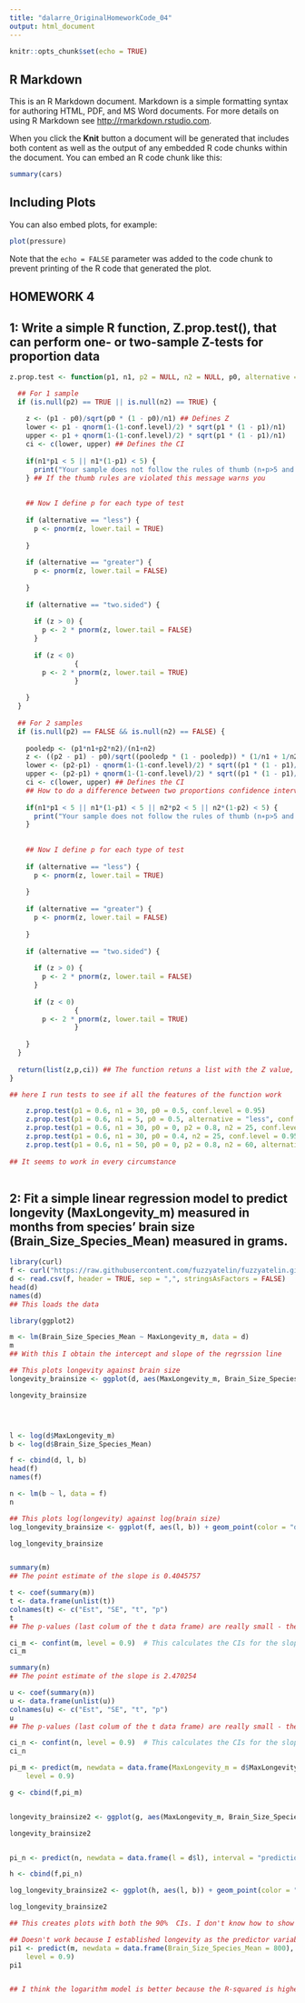 ```yaml
---
title: "dalarre_OriginalHomeworkCode_04"
output: html_document
---
```


```r
knitr::opts_chunk$set(echo = TRUE)
```

## R Markdown

This is an R Markdown document. Markdown is a simple formatting syntax for authoring HTML, PDF, and MS Word documents. For more details on using R Markdown see <http://rmarkdown.rstudio.com>.

When you click the **Knit** button a document will be generated that includes both content as well as the output of any embedded R code chunks within the document. You can embed an R code chunk like this:

```r
summary(cars)
```

## Including Plots

You can also embed plots, for example:

```r
plot(pressure)
```

Note that the `echo = FALSE` parameter was added to the code chunk to prevent printing of the R code that generated the plot.



## HOMEWORK 4

## 1: Write a simple R function, Z.prop.test(), that can perform one- or two-sample Z-tests for proportion data

```r

z.prop.test <- function(p1, n1, p2 = NULL, n2 = NULL, p0, alternative = "two.sided", conf.level = 0.95) {

  ## For 1 sample
  if (is.null(p2) == TRUE || is.null(n2) == TRUE) {
    
    z <- (p1 - p0)/sqrt(p0 * (1 - p0)/n1) ## Defines Z
    lower <- p1 - qnorm(1-(1-conf.level)/2) * sqrt(p1 * (1 - p1)/n1)
    upper <- p1 + qnorm(1-(1-conf.level)/2) * sqrt(p1 * (1 - p1)/n1)
    ci <- c(lower, upper) ## Defines the CI
    
    if(n1*p1 < 5 || n1*(1-p1) < 5) {
      print("Your sample does not follow the rules of thumb (n∗p>5 and n∗(1−p)>5")
    } ## If the thumb rules are violated this message warns you
    
    
    ## Now I define p for each type of test
    
    if (alternative == "less") {
      p <- pnorm(z, lower.tail = TRUE)
      
    }
    
    if (alternative == "greater") {
      p <- pnorm(z, lower.tail = FALSE)
      
    }
    
    if (alternative == "two.sided") {
      
      if (z > 0) {
        p <- 2 * pnorm(z, lower.tail = FALSE)
      }  
      
      if (z < 0)
                {
        p <- 2 * pnorm(z, lower.tail = TRUE)
                } 
      
    }
  }
 
  ## For 2 samples
  if (is.null(p2) == FALSE && is.null(n2) == FALSE) {
    
    pooledp <- (p1*n1+p2*n2)/(n1+n2)
    z <- ((p2 - p1) - p0)/sqrt((pooledp * (1 - pooledp)) * (1/n1 + 1/n2)) ## Defines Z
    lower <- (p2-p1) - qnorm(1-(1-conf.level)/2) * sqrt((p1 * (1 - p1)/n1)+(p2 * (1 - p2)/n2))
    upper <- (p2-p1) + qnorm(1-(1-conf.level)/2) * sqrt((p1 * (1 - p1)/n1)+(p2 * (1 - p2)/n2))
    ci <- c(lower, upper) ## Defines the CI
    ## How to do a difference between two proportions confidence interval taken from https://www.dummies.com/education/math/statistics/how-to-estimate-the-difference-between-two-proportions/
    
    if(n1*p1 < 5 || n1*(1-p1) < 5 || n2*p2 < 5 || n2*(1-p2) < 5) {
      print("Your sample does not follow the rules of thumb (n∗p>5 and n∗(1−p)>5")
    }
    
    
    ## Now I define p for each type of test
    
    if (alternative == "less") {
      p <- pnorm(z, lower.tail = TRUE)
      
    }
    
    if (alternative == "greater") {
      p <- pnorm(z, lower.tail = FALSE)
      
    }
    
    if (alternative == "two.sided") {
      
      if (z > 0) {
        p <- 2 * pnorm(z, lower.tail = FALSE)
      }  
      
      if (z < 0)
                {
        p <- 2 * pnorm(z, lower.tail = TRUE)
                } 
      
    }
  }
    
  return(list(z,p,ci)) ## The function retuns a list with the Z value, the p value and the CI
}

```

```r
## here I run tests to see if all the features of the function work

    z.prop.test(p1 = 0.6, n1 = 30, p0 = 0.5, conf.level = 0.95) 
    z.prop.test(p1 = 0.6, n1 = 5, p0 = 0.5, alternative = "less", conf.level = 0.95)
    z.prop.test(p1 = 0.6, n1 = 30, p0 = 0, p2 = 0.8, n2 = 25, conf.level = 0.95)
    z.prop.test(p1 = 0.6, n1 = 30, p0 = 0.4, n2 = 25, conf.level = 0.95)
    z.prop.test(p1 = 0.6, n1 = 50, p0 = 0, p2 = 0.8, n2 = 60, alternative = "greater", conf.level = 0.95)
    
## It seems to work in every circumstance
    
```

## 2: Fit a simple linear regression model to predict longevity (MaxLongevity_m) measured in months from species’ brain size (Brain_Size_Species_Mean) measured in grams.

```r

library(curl)
f <- curl("https://raw.githubusercontent.com/fuzzyatelin/fuzzyatelin.github.io/master/AN588_Fall21/KamilarAndCooperData.csv")
d <- read.csv(f, header = TRUE, sep = ",", stringsAsFactors = FALSE)
head(d)
names(d)
## This loads the data

```

```r

library(ggplot2)

m <- lm(Brain_Size_Species_Mean ~ MaxLongevity_m, data = d)
m
## With this I obtain the intercept and slope of the regrssion line

## This plots longevity against brain size
longevity_brainsize <- ggplot(d, aes(MaxLongevity_m, Brain_Size_Species_Mean)) + geom_point(color = "darkgreen") + xlab("Longevity") + ylab("Brain size") + geom_smooth(method = lm) + annotate("text", x = 300, y = 400, label = "Brain Size = 0.40458*Longevity - 65.36266") ##https://ggplot2.tidyverse.org/reference/annotate.html#arguments

longevity_brainsize




l <- log(d$MaxLongevity_m) 
b <- log(d$Brain_Size_Species_Mean)

f <- cbind(d, l, b)
head(f)
names(f)

n <- lm(b ~ l, data = f)
n

## This plots log(longevity) against log(brain size)
log_longevity_brainsize <- ggplot(f, aes(l, b)) + geom_point(color = "darkgreen") + xlab("log(Longevity)") + ylab("log(Brain size)") + geom_smooth(method = lm) + annotate("text", x = 5.5, y = 6, label = "log(Brain Size) = 2.4703*log(Longevity) - 10.5019") ##https://ggplot2.tidyverse.org/reference/annotate.html#arguments

log_longevity_brainsize



```

```r

summary(m)
## The point estimate of the slope is 0.4045757

t <- coef(summary(m))
t <- data.frame(unlist(t))
colnames(t) <- c("Est", "SE", "t", "p")
t
## The p-values (last colum of the t data frame) are really small - there is significant evidence that the slope isn't = 0 (we reject the null hypothesis)

ci_m <- confint(m, level = 0.9)  # This calculates the CIs for the slope (β1) parameter and the intercept
ci_m

summary(n)
## The point estimate of the slope is 2.470254

u <- coef(summary(n))
u <- data.frame(unlist(u))
colnames(u) <- c("Est", "SE", "t", "p")
u
## The p-values (last colum of the t data frame) are really small - there is significant evidence that the slope isn't = 0 (we reject the null hypothesis)

ci_n <- confint(n, level = 0.9)  # This calculates the CIs for the slope (β1) parameter and the intercept.
ci_n

```

```r

pi_m <- predict(m, newdata = data.frame(MaxLongevity_m = d$MaxLongevity_m), interval = "prediction",
    level = 0.9) 

g <- cbind(f,pi_m)


longevity_brainsize2 <- ggplot(g, aes(MaxLongevity_m, Brain_Size_Species_Mean)) + geom_point(color = "darkgreen") + xlab("Longevity") + ylab("Brain size") + geom_smooth(method = lm, level = 0.9, colour = "blue", show.legend = TRUE) + geom_line(data = g, aes(x = MaxLongevity_m, y = lwr), colour = "red") + geom_line(data = g, aes(x = MaxLongevity_m, y = upr), colour = "red")  

longevity_brainsize2


pi_n <- predict(n, newdata = data.frame(l = d$l), interval = "prediction", level = 0.9) 

h <- cbind(f,pi_n)

log_longevity_brainsize2 <- ggplot(h, aes(l, b)) + geom_point(color = "darkgreen") + xlab("log(Longevity)") + ylab("log(Brain size)") + geom_smooth(method = lm, level = 0.9, colour = "blue", show.legend = TRUE) + geom_line(data = h, aes(x = l, y = lwr), colour = "red") + geom_line(data = h, aes(x = l, y = upr), colour = "red")

log_longevity_brainsize2

## This creates plots with both the 90%  CIs. I don't know how to show the legend, help!
```
```r

## Doesn't work because I established longevity as the predictor variable, so I can't use this linear model to predict it. I can predict Brain Size from longevity
pi1 <- predict(m, newdata = data.frame(Brain_Size_Species_Mean = 800), interval = "prediction",
    level = 0.9)  
pi1


## I think the logarithm model is better because the R-squared is higher and the PIs are tighter

```










